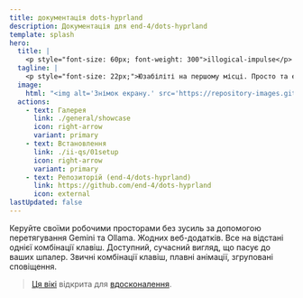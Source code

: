 ```yaml
---
title: документація dots-hyprland
description: Документація для end-4/dots-hyprland
template: splash
hero:
  title: |
    <p style="font-size: 60px; font-weight: 300">illogical-impulse</p>
  tagline: |
    <p style="font-size: 22px;">Юзабіліті на першому місці. Просто та елегантно.</p>
  image:
    html: "<img alt='Знімок екрану.' src='https://repository-images.githubusercontent.com/583820372/55988d08-a8db-421a-8761-f6e98ea89ce3' width='600' />"
  actions:
    - text: Галерея
      link: ./general/showcase
      icon: right-arrow
      variant: primary
    - text: Встановлення
      link: ./ii-qs/01setup
      icon: right-arrow
      variant: primary
    - text: Репозиторій (end-4/dots-hyprland)
      link: https://github.com/end-4/dots-hyprland
      icon: external
lastUpdated: false
---
```



<CardGrid>
	<Card title="[‎ ‎ [‎ Огляд ‎] ‎ ‎]">
    Керуйте своїми робочими просторами без зусиль за допомогою перетягування
	</Card>
	<Card title=">>× ШІ ×<<">
    Gemini та Ollama. Жодних веб-додатків. Все на відстані однієї комбінації клавіш.
	</Card>
	<Card title="•• Material Design 3 ••">
    Доступний, сучасний вигляд, що пасує до ваших шпалер.
	</Card>
	<Card title="+//+ Якість життя ++">
    Звичні комбінації клавіш, плавні анімації, згруповані сповіщення.
	</Card>
</CardGrid>

> [Ця вікі](https://github.com/end-4/dots-hyprland-wiki) відкрита для [вдосконалення](https://end-4.github.io/dots-hyprland-wiki/uk/dev/doc-site-contrib).